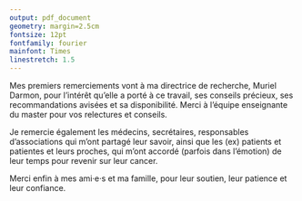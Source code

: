 ```yaml
---
output: pdf_document
geometry: margin=2.5cm
fontsize: 12pt
fontfamily: fourier
mainfont: Times
linestretch: 1.5
---
```

```{=tex}
\begin{titlepage}

\par
\raisebox{-.5\height}{\includegraphics[width=3cm]{Logo_EHESS_2021.jpg}}
\hfill
\raisebox{-.5\height}{\includegraphics[width=5.5cm]{logo_ens.png}}
\par

\vspace{1cm}
\begin{center}

\textit{Master Sciences Sociales - Parcours Pratique de l'Interdisciplinarité en Sciences Sociales}

2021-2022

\vspace{5mm}

\textsc{Mémoire de recherche}

\vfill 

{\LARGE\bfseries Capital social de santé, maisonnée et maladie : \par}

{\Large construction de l’attention sanitaire des proches \par}

{\Large dans le cadre du cancer\par}

\vfill

{\large\itshape Soutenu par}

{\large Juliette Bontemps}

\vspace{5mm}

\textit{Session}

Juin 2022

\vspace{5mm}

\textit{Directrice}

Muriel Darmon

\vspace{5mm}

\textit{Relectrice}

Séverine Gojard

\end{center}
\end{titlepage}
\newpage
```

```{=tex}
\phantomsection
\addcontentsline{toc}{section}{Remerciements}
\section*{Remerciements}
```
\pagenumbering{gobble}
\vspace{5mm}

Mes premiers remerciements vont à ma directrice de recherche, Muriel Darmon, pour l'intérêt qu'elle a porté à ce travail, ses conseils précieux, ses recommandations avisées et sa disponibilité. Merci à l'équipe enseignante du master pour vos relectures et conseils.

\vspace{5mm}

Je remercie également les médecins, secrétaires, responsables d'associations qui m'ont partagé leur savoir, ainsi que les (ex) patients et patientes et leurs proches, qui m'ont accordé (parfois dans l'émotion) de leur temps pour revenir sur leur cancer.

\vspace{5mm}

Merci enfin à mes ami·e·s et ma famille, pour leur soutien, leur patience et leur confiance.

\vspace{.5cm}


\newpage

